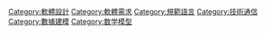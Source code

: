 {{Commonscat|UML}}

[[Category:軟體設計|Category:軟體設計]]
[[Category:軟體需求|Category:軟體需求]]
[[Category:規範語言|Category:規範語言]]
[[Category:技術通信|Category:技術通信]]
[[Category:數據建模|Category:數據建模]]
[[Category:数学模型|Category:数学模型]]